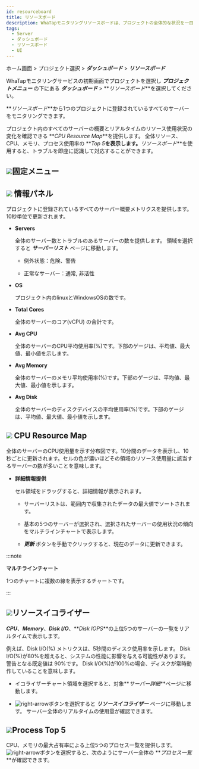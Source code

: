 ```yaml
---
id: resourceboard
title: リソースボード
description: WhaTapモニタリングリソースボードは、プロジェクトの全体的な状況を一目で把握するための機能を提供します。
tags:
  - Server
  - ダッシュボード
  - リソースボード
  - UI
---
```


ホーム画面 > プロジェクト選択 > **_ダッシュボード_** > **_リソースボード_**

WhaTapモニタリングサービスの初期画面でプロジェクトを選択し **_プロジェクトメニュー_** の下にある **_ダッシュボード_** > **_リソースボード_**を選択してください。

<ImgLang img='server-resourceboard.png' desc='リソースボード'/>

**_リソースボード_**から1つのプロジェクトに登録されているすべてのサーバーをモニタリングできます。 

プロジェクト内のすべてのサーバーの概要とリアルタイムのリソース使用状況の変化を確認できる **_CPU Resource Map_**を提供します。 全体リソース、CPU、メモリ、プロセス使用率の **_Top 5_**を表示します。**_リソースボード_**を使用すると、トラブルを即座に認識して対応することができます。

## ![](/img/number-01.png)固定メニュー


<Dashboardstaticdef />

## ![](/img/number-02.png) 情報パネル

プロジェクトに登録されているすべてのサーバー概要メトリクスを提供します。10秒単位で更新されます。

- **Servers**  

  全体のサーバー数とトラブルのあるサーバーの数を提供します。 領域を選択すると **_サーバーリスト_** ページに移動します。

  - 例外状態：<span class='vslow'>危険</span>、<span class='slow'>警告</span>

  - 正常なサーバー：<span class='snormal'>通常</span>, <span class='k8s-normal'>非活性</span>

- **OS**  

  プロジェクト内のlinuxとWindowsOSの数です。

- **Total Cores**  

  全体のサーバーのコア(vCPU) の合計です。

- **Avg CPU**  

  全体のサーバーのCPU平均使用率(%)です。下部のゲージは、平均値、最大値、最小値を示します。

- **Avg Memory**  

  全体のサーバーのメモリ平均使用率(%)です。下部のゲージは、平均値、最大値、最小値を示します。

- **Avg Disk**  

  全体のサーバーのディスクデバイスの平均使用率(%)です。下部のゲージは、平均値、最大値、最小値を示します。

## ![](/img/number-03.png) CPU Resource Map

全体のサーバーのCPU使用量を示す分布図です。10分間のデータを表示し、10秒ごとに更新されます。セルの色が濃いほどその領域のリソース使用量に該当するサーバーの数が多いことを意味します。

- **詳細情報提供**

  セル領域をドラッグすると、詳細情報が表示されます。

  <ImgLang img='server-resourcemap.png' desc='リソースマップ'/>

  - サーバーリストは、範囲内で収集されたデータの最大値でソートされます。

  - 基本の5つのサーバーが選択され、選択されたサーバーの使用状況の傾向をマルチラインチャートで表示します。

  - **_更新_** ボタンを手動でクリックすると、現在のデータに更新できます。 

:::note

**マルチラインチャート**

1つのチャートに複数の線を表示するチャートです。

:::

## ![](/img/number-04.png)リソースイコライザー

**_CPU_**、**_Memory_**、**_Disk I/O_**、**_Disk IOPS_**の上位5つのサーバーの一覧をリアルタイムで表示します。

例えば、Disk I/O(%) メトリクスは、5秒間のディスク使用率を示します。 Disk I/O(%)が80%を超えると、システムの性能に影響を与える可能性があります。警告となる既定値は 90%です。 Disk I/O(%)が100%の場合、ディスクが常時動作していることを意味します。

- イコライザーチャート領域を選択すると、対象**_サーバー詳細_**ページに移動します。 

- ![right-arrow](/img/right-arrow.svg)ボタンを選択すると **_リソースイコライザー_** ページに移動します。 サーバー全体のリアルタイムの使用量が確認できます。

## ![](/img/number-05.png)Process Top 5

CPU、メモリの最大占有率による上位5つのプロセス一覧を提供します。 ![right-arrow](/img/right-arrow.svg)ボタンを選択すると、次のようにサーバー全体の **_プロセス一覧_**が確認できます。 

<ImgLang img='server-process-list-dt.png' desc='サーバープロセス一覧'/>
